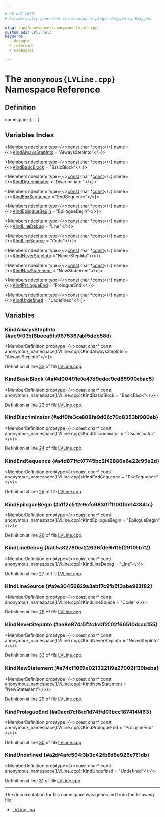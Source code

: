 ```yaml
---

# DO NOT EDIT!
# Automatically generated via docusaurus-plugin-doxygen by Doxygen.

slug: /api/namespaces/anonymous-lvline-cpp-
custom_edit_url: null
keywords:
  - doxygen
  - reference
  - namespace

---
```





# The `anonymous{LVLine.cpp}` Namespace Reference

<DoxygenPage pluginConfig={pluginConfig}>



## Definition

<CodeBlock>namespace &#123; ... &#125;</CodeBlock>

## Variables Index

<MembersIndex>

<MembersIndexItem
  type={<><a href="/docs/api/files/lib/lib/target/lib/target/aarch64/aarch64promoteconstant-cpp/#a90f8350fecae261c25be85d38b451bff">const</a> char &#42;<a href="/docs/api/files/lib/lib/target/lib/target/aarch64/aarch64promoteconstant-cpp/#a90f8350fecae261c25be85d38b451bff">const</a></>}
  name={<><a href="#ac9f03bf6beea5fb9675367abf5deb58d">KindAlwaysStepInto</a> = &quot;AlwaysStepInto&quot;</>}>
</MembersIndexItem>

<MembersIndexItem
  type={<><a href="/docs/api/files/lib/lib/target/lib/target/aarch64/aarch64promoteconstant-cpp/#a90f8350fecae261c25be85d38b451bff">const</a> char &#42;<a href="/docs/api/files/lib/lib/target/lib/target/aarch64/aarch64promoteconstant-cpp/#a90f8350fecae261c25be85d38b451bff">const</a></>}
  name={<><a href="#af4d00491e0e47d9edec9cd85990ebac5">KindBasicBlock</a> = &quot;BasicBlock&quot;</>}>
</MembersIndexItem>

<MembersIndexItem
  type={<><a href="/docs/api/files/lib/lib/target/lib/target/aarch64/aarch64promoteconstant-cpp/#a90f8350fecae261c25be85d38b451bff">const</a> char &#42;<a href="/docs/api/files/lib/lib/target/lib/target/aarch64/aarch64promoteconstant-cpp/#a90f8350fecae261c25be85d38b451bff">const</a></>}
  name={<><a href="#adf0fe3ce808fe9d66c70c8353bf980eb">KindDiscriminator</a> = &quot;Discriminator&quot;</>}>
</MembersIndexItem>

<MembersIndexItem
  type={<><a href="/docs/api/files/lib/lib/target/lib/target/aarch64/aarch64promoteconstant-cpp/#a90f8350fecae261c25be85d38b451bff">const</a> char &#42;<a href="/docs/api/files/lib/lib/target/lib/target/aarch64/aarch64promoteconstant-cpp/#a90f8350fecae261c25be85d38b451bff">const</a></>}
  name={<><a href="#a4d871fc97745bc2f42886e6e22c95e2d">KindEndSequence</a> = &quot;EndSequence&quot;</>}>
</MembersIndexItem>

<MembersIndexItem
  type={<><a href="/docs/api/files/lib/lib/target/lib/target/aarch64/aarch64promoteconstant-cpp/#a90f8350fecae261c25be85d38b451bff">const</a> char &#42;<a href="/docs/api/files/lib/lib/target/lib/target/aarch64/aarch64promoteconstant-cpp/#a90f8350fecae261c25be85d38b451bff">const</a></>}
  name={<><a href="#a1f2c512e9cfc98301f1100fde143841c">KindEpilogueBegin</a> = &quot;EpilogueBegin&quot;</>}>
</MembersIndexItem>

<MembersIndexItem
  type={<><a href="/docs/api/files/lib/lib/target/lib/target/aarch64/aarch64promoteconstant-cpp/#a90f8350fecae261c25be85d38b451bff">const</a> char &#42;<a href="/docs/api/files/lib/lib/target/lib/target/aarch64/aarch64promoteconstant-cpp/#a90f8350fecae261c25be85d38b451bff">const</a></>}
  name={<><a href="#a05a82780ea22636fde9b115f29109b72">KindLineDebug</a> = &quot;Line&quot;</>}>
</MembersIndexItem>

<MembersIndexItem
  type={<><a href="/docs/api/files/lib/lib/target/lib/target/aarch64/aarch64promoteconstant-cpp/#a90f8350fecae261c25be85d38b451bff">const</a> char &#42;<a href="/docs/api/files/lib/lib/target/lib/target/aarch64/aarch64promoteconstant-cpp/#a90f8350fecae261c25be85d38b451bff">const</a></>}
  name={<><a href="#a9e30456829a3abf7c9fb5f3abe983f82">KindLineSource</a> = &quot;Code&quot;</>}>
</MembersIndexItem>

<MembersIndexItem
  type={<><a href="/docs/api/files/lib/lib/target/lib/target/aarch64/aarch64promoteconstant-cpp/#a90f8350fecae261c25be85d38b451bff">const</a> char &#42;<a href="/docs/api/files/lib/lib/target/lib/target/aarch64/aarch64promoteconstant-cpp/#a90f8350fecae261c25be85d38b451bff">const</a></>}
  name={<><a href="#ae8e874a5f2c1c0f2502f66510dccd155">KindNeverStepInto</a> = &quot;NeverStepInto&quot;</>}>
</MembersIndexItem>

<MembersIndexItem
  type={<><a href="/docs/api/files/lib/lib/target/lib/target/aarch64/aarch64promoteconstant-cpp/#a90f8350fecae261c25be85d38b451bff">const</a> char &#42;<a href="/docs/api/files/lib/lib/target/lib/target/aarch64/aarch64promoteconstant-cpp/#a90f8350fecae261c25be85d38b451bff">const</a></>}
  name={<><a href="#a74cf1069e021322119a27002f139beba">KindNewStatement</a> = &quot;NewStatement&quot;</>}>
</MembersIndexItem>

<MembersIndexItem
  type={<><a href="/docs/api/files/lib/lib/target/lib/target/aarch64/aarch64promoteconstant-cpp/#a90f8350fecae261c25be85d38b451bff">const</a> char &#42;<a href="/docs/api/files/lib/lib/target/lib/target/aarch64/aarch64promoteconstant-cpp/#a90f8350fecae261c25be85d38b451bff">const</a></>}
  name={<><a href="#a0acd7cf8ed1d74ffd03bcc187414f463">KindPrologueEnd</a> = &quot;PrologueEnd&quot;</>}>
</MembersIndexItem>

<MembersIndexItem
  type={<><a href="/docs/api/files/lib/lib/target/lib/target/aarch64/aarch64promoteconstant-cpp/#a90f8350fecae261c25be85d38b451bff">const</a> char &#42;<a href="/docs/api/files/lib/lib/target/lib/target/aarch64/aarch64promoteconstant-cpp/#a90f8350fecae261c25be85d38b451bff">const</a></>}
  name={<><a href="#a2df4afc504f3b3c42fb8d8e926c761db">KindUndefined</a> = &quot;Undefined&quot;</>}>
</MembersIndexItem>

</MembersIndex>


<SectionDefinition>

## Variables

### KindAlwaysStepInto {#ac9f03bf6beea5fb9675367abf5deb58d}

<MemberDefinition
  prototype={<>const char&#42; const anonymous&#95;namespace&#123;LVLine.cpp&#125;::KindAlwaysStepInto = &quot;AlwaysStepInto&quot;</>}>

Definition at line <a href="/docs/api/files/lib/lib/debuginfo/lib/debuginfo/logicalview/lib/debuginfo/logicalview/core/lvline-cpp/#l00032">32</a> of file <a href="/docs/api/files/lib/lib/debuginfo/lib/debuginfo/logicalview/lib/debuginfo/logicalview/core/lvline-cpp">LVLine.cpp</a>.
</MemberDefinition>

### KindBasicBlock {#af4d00491e0e47d9edec9cd85990ebac5}

<MemberDefinition
  prototype={<>const char&#42; const anonymous&#95;namespace&#123;LVLine.cpp&#125;::KindBasicBlock = &quot;BasicBlock&quot;</>}>

Definition at line <a href="/docs/api/files/lib/lib/debuginfo/lib/debuginfo/logicalview/lib/debuginfo/logicalview/core/lvline-cpp/#l00023">23</a> of file <a href="/docs/api/files/lib/lib/debuginfo/lib/debuginfo/logicalview/lib/debuginfo/logicalview/core/lvline-cpp">LVLine.cpp</a>.
</MemberDefinition>

### KindDiscriminator {#adf0fe3ce808fe9d66c70c8353bf980eb}

<MemberDefinition
  prototype={<>const char&#42; const anonymous&#95;namespace&#123;LVLine.cpp&#125;::KindDiscriminator = &quot;Discriminator&quot;</>}>

Definition at line <a href="/docs/api/files/lib/lib/debuginfo/lib/debuginfo/logicalview/lib/debuginfo/logicalview/core/lvline-cpp/#l00024">24</a> of file <a href="/docs/api/files/lib/lib/debuginfo/lib/debuginfo/logicalview/lib/debuginfo/logicalview/core/lvline-cpp">LVLine.cpp</a>.
</MemberDefinition>

### KindEndSequence {#a4d871fc97745bc2f42886e6e22c95e2d}

<MemberDefinition
  prototype={<>const char&#42; const anonymous&#95;namespace&#123;LVLine.cpp&#125;::KindEndSequence = &quot;EndSequence&quot;</>}>

Definition at line <a href="/docs/api/files/lib/lib/debuginfo/lib/debuginfo/logicalview/lib/debuginfo/logicalview/core/lvline-cpp/#l00025">25</a> of file <a href="/docs/api/files/lib/lib/debuginfo/lib/debuginfo/logicalview/lib/debuginfo/logicalview/core/lvline-cpp">LVLine.cpp</a>.
</MemberDefinition>

### KindEpilogueBegin {#a1f2c512e9cfc98301f1100fde143841c}

<MemberDefinition
  prototype={<>const char&#42; const anonymous&#95;namespace&#123;LVLine.cpp&#125;::KindEpilogueBegin = &quot;EpilogueBegin&quot;</>}>

Definition at line <a href="/docs/api/files/lib/lib/debuginfo/lib/debuginfo/logicalview/lib/debuginfo/logicalview/core/lvline-cpp/#l00026">26</a> of file <a href="/docs/api/files/lib/lib/debuginfo/lib/debuginfo/logicalview/lib/debuginfo/logicalview/core/lvline-cpp">LVLine.cpp</a>.
</MemberDefinition>

### KindLineDebug {#a05a82780ea22636fde9b115f29109b72}

<MemberDefinition
  prototype={<>const char&#42; const anonymous&#95;namespace&#123;LVLine.cpp&#125;::KindLineDebug = &quot;Line&quot;</>}>

Definition at line <a href="/docs/api/files/lib/lib/debuginfo/lib/debuginfo/logicalview/lib/debuginfo/logicalview/core/lvline-cpp/#l00027">27</a> of file <a href="/docs/api/files/lib/lib/debuginfo/lib/debuginfo/logicalview/lib/debuginfo/logicalview/core/lvline-cpp">LVLine.cpp</a>.
</MemberDefinition>

### KindLineSource {#a9e30456829a3abf7c9fb5f3abe983f82}

<MemberDefinition
  prototype={<>const char&#42; const anonymous&#95;namespace&#123;LVLine.cpp&#125;::KindLineSource = &quot;Code&quot;</>}>

Definition at line <a href="/docs/api/files/lib/lib/debuginfo/lib/debuginfo/logicalview/lib/debuginfo/logicalview/core/lvline-cpp/#l00028">28</a> of file <a href="/docs/api/files/lib/lib/debuginfo/lib/debuginfo/logicalview/lib/debuginfo/logicalview/core/lvline-cpp">LVLine.cpp</a>.
</MemberDefinition>

### KindNeverStepInto {#ae8e874a5f2c1c0f2502f66510dccd155}

<MemberDefinition
  prototype={<>const char&#42; const anonymous&#95;namespace&#123;LVLine.cpp&#125;::KindNeverStepInto = &quot;NeverStepInto&quot;</>}>

Definition at line <a href="/docs/api/files/lib/lib/debuginfo/lib/debuginfo/logicalview/lib/debuginfo/logicalview/core/lvline-cpp/#l00033">33</a> of file <a href="/docs/api/files/lib/lib/debuginfo/lib/debuginfo/logicalview/lib/debuginfo/logicalview/core/lvline-cpp">LVLine.cpp</a>.
</MemberDefinition>

### KindNewStatement {#a74cf1069e021322119a27002f139beba}

<MemberDefinition
  prototype={<>const char&#42; const anonymous&#95;namespace&#123;LVLine.cpp&#125;::KindNewStatement = &quot;NewStatement&quot;</>}>

Definition at line <a href="/docs/api/files/lib/lib/debuginfo/lib/debuginfo/logicalview/lib/debuginfo/logicalview/core/lvline-cpp/#l00029">29</a> of file <a href="/docs/api/files/lib/lib/debuginfo/lib/debuginfo/logicalview/lib/debuginfo/logicalview/core/lvline-cpp">LVLine.cpp</a>.
</MemberDefinition>

### KindPrologueEnd {#a0acd7cf8ed1d74ffd03bcc187414f463}

<MemberDefinition
  prototype={<>const char&#42; const anonymous&#95;namespace&#123;LVLine.cpp&#125;::KindPrologueEnd = &quot;PrologueEnd&quot;</>}>

Definition at line <a href="/docs/api/files/lib/lib/debuginfo/lib/debuginfo/logicalview/lib/debuginfo/logicalview/core/lvline-cpp/#l00030">30</a> of file <a href="/docs/api/files/lib/lib/debuginfo/lib/debuginfo/logicalview/lib/debuginfo/logicalview/core/lvline-cpp">LVLine.cpp</a>.
</MemberDefinition>

### KindUndefined {#a2df4afc504f3b3c42fb8d8e926c761db}

<MemberDefinition
  prototype={<>const char&#42; const anonymous&#95;namespace&#123;LVLine.cpp&#125;::KindUndefined = &quot;Undefined&quot;</>}>

Definition at line <a href="/docs/api/files/lib/lib/debuginfo/lib/debuginfo/logicalview/lib/debuginfo/logicalview/core/lvline-cpp/#l00031">31</a> of file <a href="/docs/api/files/lib/lib/debuginfo/lib/debuginfo/logicalview/lib/debuginfo/logicalview/core/lvline-cpp">LVLine.cpp</a>.
</MemberDefinition>

</SectionDefinition>

<hr/>

The documentation for this namespace was generated from the following file:

<ul>
<li><a href="/docs/api/files/lib/lib/debuginfo/lib/debuginfo/logicalview/lib/debuginfo/logicalview/core/lvline-cpp">LVLine.cpp</a></li>
</ul>

</DoxygenPage>
